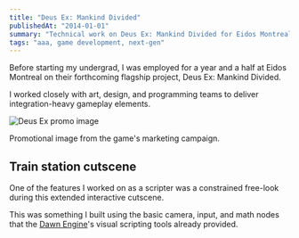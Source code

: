 ```yaml
---
title: "Deus Ex: Mankind Divided"
publishedAt: "2014-01-01"
summary: "Technical work on Deus Ex: Mankind Divided for Eidos Montreal."
tags: "aaa, game development, next-gen"
---
```


Before starting my undergrad, I was employed for a year and a half at Eidos Montreal on their forthcoming
flagship project, Deus Ex: Mankind Divided.

I worked closely with art, design, and programming teams to deliver integration-heavy gameplay elements.

<Image
  src="/media/deus-ex.png"
  alt="Deus Ex promo image"
  width={640}
  height={500}
/>
<Caption>
  Promotional image from the game's marketing campaign.
</Caption>

## Train station cutscene

One of the features I worked on as a scripter was a constrained free-look during this extended interactive cutscene.

This was something I built using the basic camera, input, and math nodes that
the [Dawn Engine](https://www.pcgamingwiki.com/wiki/Engine:Dawn_Engine)'s visual scripting tools already provided.

<YouTube videoId="wiOa-kWvkTs" />